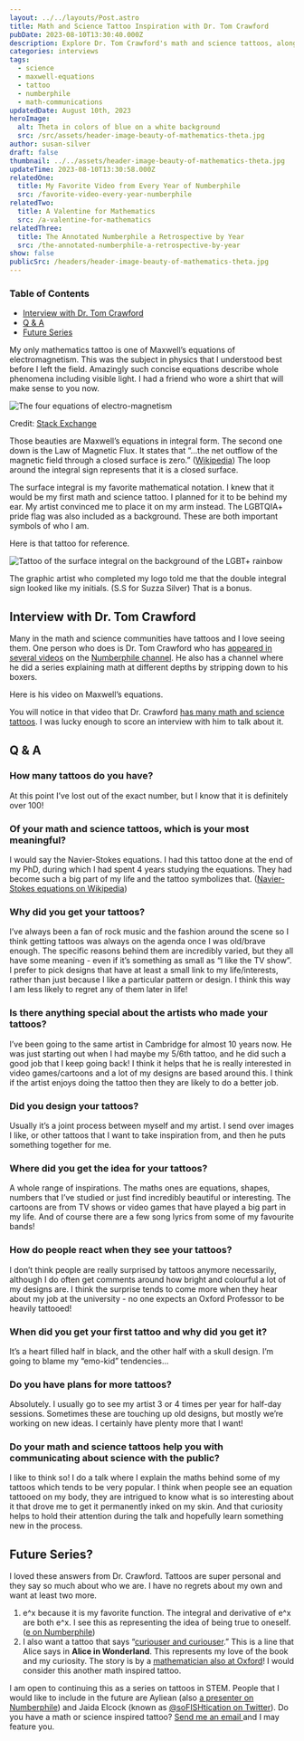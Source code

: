 ```yaml
---
layout: ../../layouts/Post.astro
title: Math and Science Tattoo Inspiration with Dr. Tom Crawford
pubDate: 2023-08-10T13:30:40.000Z
description: Explore Dr. Tom Crawford's math and science tattoos, along with insights into his unique approach to tattoo design and its impact on math communication.
categories: interviews
tags:
  - science
  - maxwell-equations
  - tattoo
  - numberphile
  - math-communications
updatedDate: August 10th, 2023
heroImage:
  alt: Theta in colors of blue on a white background
  src: /src/assets/header-image-beauty-of-mathematics-theta.jpg
author: susan-silver
draft: false
thumbnail: ../../assets/header-image-beauty-of-mathematics-theta.jpg
updateTime: 2023-08-10T13:30:58.000Z
relatedOne:
  title: My Favorite Video from Every Year of Numberphile
  src: /favorite-video-every-year-numberphile
relatedTwo:
  title: A Valentine for Mathematics
  src: /a-valentine-for-mathematics
relatedThree:
  title: The Annotated Numberphile a Retrospective by Year
  src: /the-annotated-numberphile-a-retrospective-by-year
show: false
publicSrc: /headers/header-image-beauty-of-mathematics-theta.jpg
---
```



### Table of Contents

- [Interview with Dr. Tom Crawford](#InterviewwithTomCrawford)
- [Q & A ](#QA)
- [Future Series](#FutureSeries)

My only mathematics tattoo is one of Maxwell’s equations of electromagnetism. This was the subject in physics that I understood best
before I left the field. Amazingly such concise equations describe whole phenomena including visible light. I had a friend who wore
a shirt that will make sense to you now.


<Image
  src={equations}
  alt="The four equations of electro-magnetism"
  format="avif"
  quality="mid"
/>

Credit: [Stack Exchange](https://physics.stackexchange.com/questions/154984/and-god-said-and-there-was-light-what-does-these-equations-mean)

Those beauties are Maxwell’s equations in integral form. The second one down is the Law of Magnetic Flux.
It states that “...the net outflow of the magnetic field through a closed surface is zero.” ([Wikipedia](https://en.wikipedia.org/wiki/Maxwell%27s_equations))
The loop around the integral sign represents that it is a closed surface.

The surface integral is my favorite mathematical notation. I knew that it would be my first math and science tattoo. I planned
for it to be behind my ear. My artist convinced me to place it on my arm instead. The LGBTQIA+ pride flag was also included as
a background. These are both important symbols of who I am.

Here is that tattoo for reference.


<Image
  src={tattoo}
  alt="Tattoo of the surface integral on the background of the LGBT+ rainbow"
  format="avif"
  quality="mid"
/>

The graphic artist who completed my logo told me that the double integral sign looked like my initials.
(S.S for Suzza Silver) That is a bonus.

## Interview with Dr. Tom Crawford <a name="InterviewwithTomCrawford"></a>

Many in the math and science communities have tattoos and I love seeing them. One person who does is
Dr. Tom Crawford who has [appeared in several videos](https://www.youtube.com/playlist?list=PLt5AfwLFPxWJ2TNTA79reKQ6S88kTvDR-)
on the [Numberphile channel](https://beautyofmathematics.com/favorite-video-every-year-numberphile). He also has a channel where
he did a series explaining math at different depths by stripping down to his boxers.

Here is his video on Maxwell’s equations.

<YouTube id="https://www.youtube.com/watch?v=DktE2TD8LwI" />

You will notice in that video that Dr. Crawford [has many math and science tattoos](https://tomrocksmaths.com/tattoos/).
I was lucky enough to score an interview with him to talk about it.

## Q & A <a name="QA"></a>

### How many tattoos do you have?

At this point I’ve lost out of the exact number, but I know that it is definitely over 100!

### Of your math and science tattoos, which is your most meaningful?

I would say the Navier-Stokes equations. I had this tattoo done at the end of my PhD, during which I had spent
4 years studying the equations. They had become such a big part of my life and the tattoo symbolizes that.
([Navier-Stokes equations on Wikipedia](https://en.wikipedia.org/wiki/Navier%E2%80%93Stokes_equations))

### Why did you get your tattoos?

I’ve always been a fan of rock music and the fashion around the scene so I think getting tattoos was always on the agenda once
I was old/brave enough. The specific reasons behind them are incredibly varied, but they all have some meaning - even if it’s
something as small as “I like the TV show”. I prefer to pick designs that have at least a small link to my life/interests,
rather than just because I like a particular pattern or design. I think this way I am less likely to regret any of them later in life!

### Is there anything special about the artists who made your tattoos?

I’ve been going to the same artist in Cambridge for almost 10 years now. He was just starting out when I had maybe my 5/6th tattoo,
and he did such a good job that I keep going back! I think it helps that he is really interested in video games/cartoons and a lot of
my designs are based around this. I think if the artist enjoys doing the tattoo then they are likely to do a better job.

### Did you design your tattoos?

Usually it’s a joint process between myself and my artist. I send over images I like, or other tattoos that I want to take
inspiration from, and then he puts something together for me.

### Where did you get the idea for your tattoos?

A whole range of inspirations. The maths ones are equations, shapes, numbers that I’ve studied or just find incredibly beautiful or
interesting. The cartoons are from TV shows or video games that have played a big part in my life. And of course there are a few song
lyrics from some of my favourite bands!

### How do people react when they see your tattoos?

I don’t think people are really surprised by tattoos anymore necessarily, although I do often get comments around how bright and colourful
a lot of my designs are. I think the surprise tends to come more when they hear about my job at the university - no one expects an Oxford
Professor to be heavily tattooed!

### When did you get your first tattoo and why did you get it?

It’s a heart filled half in black, and the other half with a skull design. I’m going to blame my “emo-kid” tendencies...

### Do you have plans for more tattoos?

Absolutely. I usually go to see my artist 3 or 4 times per year for half-day sessions. Sometimes these are touching up old designs,
but mostly we’re working on new ideas. I certainly have plenty more that I want!

### Do your math and science tattoos help you with communicating about science with the public?

I like to think so! I do a talk where I explain the maths behind some of my tattoos which tends to be very popular.
I think when people see an equation tattooed on my body, they are intrigued to know what is so interesting about it that drove me to get
it permanently inked on my skin. And that curiosity helps to hold their attention during the talk and hopefully learn something new in the
process.

## Future Series? <a name="FutureSeries"></a>

I loved these answers from Dr. Crawford. Tattoos are super personal and they say so much about who we are.
I have no regrets about my own and want at least two more.

1. e^x because it is my favorite function. The integral and derivative of e^x are both e^x. I see this as representing the idea of
   being true to oneself. ([e on Numberphile](https://www.youtube.com/watch?v=AuA2EAgAegE))
2. I also want a tattoo that says “[curiouser and curiouser](https://beautyofmathematics.com/15-mathematical-cross-stitch-patterns#CuriouserandCuriouser).” This is a line that Alice says in **Alice in Wonderland**. This represents my love of the book and my curiosity. The story is by a [mathematician also at Oxford](https://www.chch.ox.ac.uk/blog/lewis-carroll)! I would consider this another math inspired tattoo.

I am open to continuing this as a series on tattoos in STEM. People that I would like to include in the future are
Ayliean (also [a presenter on Numberphile](https://www.youtube.com/playlist?list=PLt5AfwLFPxWIVNbbisfbcJKpb44__r2Rw)) and
Jaida Elcock (known as [@soFISHtication on Twitter](https://twitter.com/soFISHtication)). Do you have a math or science inspired
tattoo? [Send me an email ](mailto:beautyofmathematics@susansilver.net)and I may feature you.
